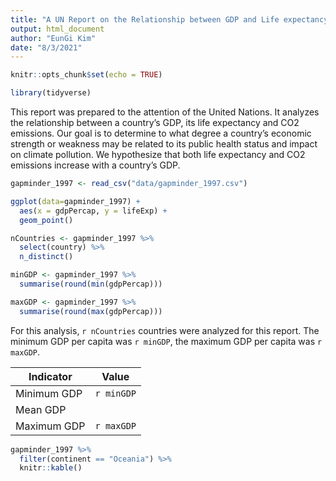 ```yaml
---
title: "A UN Report on the Relationship between GDP and Life expectancy"
output: html_document
author: "EunGi Kim"
date: "8/3/2021"
---
```


```r
knitr::opts_chunk$set(echo = TRUE)
```

```r
library(tidyverse)
```
This report was prepared to the attention of the United Nations. It analyzes the relationship between a country's GDP, its life expectancy and CO2 emissions. Our goal is to determine to what degree a country’s economic strength or weakness may be related to its public health status and impact on climate pollution. We hypothesize that both life expectancy and CO2 emissions increase with a country's GDP.

```r
gapminder_1997 <- read_csv("data/gapminder_1997.csv")
```

```r
ggplot(data=gapminder_1997) +
  aes(x = gdpPercap, y = lifeExp) +
  geom_point()
```

```r
nCountries <- gapminder_1997 %>%
  select(country) %>%
  n_distinct()

minGDP <- gapminder_1997 %>%
  summarise(round(min(gdpPercap)))

maxGDP <- gapminder_1997 %>%
  summarise(round(max(gdpPercap)))
```

For this analysis, `r nCountries` countries were analyzed for this report. The minimum GDP per capita was `r minGDP`, the maximum GDP per capita was `r maxGDP`.

| Indicator  |  Value |
|---|---|
| Minimum GDP  |`r minGDP`   |
| Mean GDP | |
| Maximum GDP  |`r maxGDP`   |

```r
gapminder_1997 %>%
  filter(continent == "Oceania") %>%
  knitr::kable()
```
